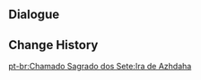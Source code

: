 {{Genius Invokation TCG Stage
|title        = Azhdaha's Wrath
|type         = Friendly Fracas
|group        = Tavern Challenge
|character    = Sneku
|requirement  = 9
|introduction = "Meow!" "According to my stray friends who have been to Liyue, cats and other creatures living in the mountains are taught by their elders to pay attention to the tremblings of the earth, so that they might avoid impending calamity..."<br>{{color|bp|Special Rule: "Azhdaha" is immune to Frozen, Stun, and Petrification. End Phase: Based on the Element that Azhdaha has currently absorbed, absorb the power of a different Element.}}
|objective_1  = Achieve victory
|reward_1     = Azhdaha*1
|objective_2  = Achieve victory within 5 Rounds
|reward_2     = Lunar Cycles Unending*1
|objective_3  = Achieve victory with characters defeated less than twice during the battle
|reward_3     = Lunar Cycles Unending*1
|lineup       = Azhdaha#25
|action       = 
|reserve      = 
}}

==Dialogue==
{{Transclude|Genius Invokation TCG/Stage/Sneku|Azhdaha's Wrath}}

==Change History==
{{Change History|4.3}}

[[pt-br:Chamado Sagrado dos Sete:Ira de Azhdaha]]